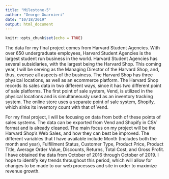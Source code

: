 ```yaml
---
title: "Milestone-5"
author: "George Guarnieri"
date: "10/18/2019"
output: html_document
---
```


```r
knitr::opts_chunk$set(echo = TRUE)
```


The data for my final project comes from Harvard Student Agencies. With over 650 undergraduate employees, Harvard Student Agencies is the largest student run business in the world. Harvard Student Agencies has several subsidiaries, with the largest being the Harvard Shop. This coming year, I will be serving as the Managing Director  of the Harvard Shop, and, thus, oversee all aspects of the business. The Harvard Shop has three physical locations, as well as an ecommerce platform. The Harvard Shop records its sales data in two different ways, since it has two different point of sale platforms. The first point of sale system, Vend, is utilized in the physical locations and is simultaneously used as an inventory tracking system. The online store uses a separate point of sale system, Shopify, which sinks its inventory count with that of Vend. 

For my final project, I will be focusing on data from both of these points of sales systems. The data can be exported from Vend and Shopify in CSV format and is already cleaned. The main focus on my project will be the Harvard Shop’s Web Sales, and how they can best be improved. The different variables that I have available include Month (Includes both the month and year), Fulfillment Status, Customer Type, Product Price, Product Title, Average Order Value, Discounts, Returns, Total Cost, and Gross Profit. I have obtained the data from October of 2016 through October of 2019. I hope to identify key trends throughout this period, which will allow for changes to be made to our web processes and site in order to maximize revenue growth. 


